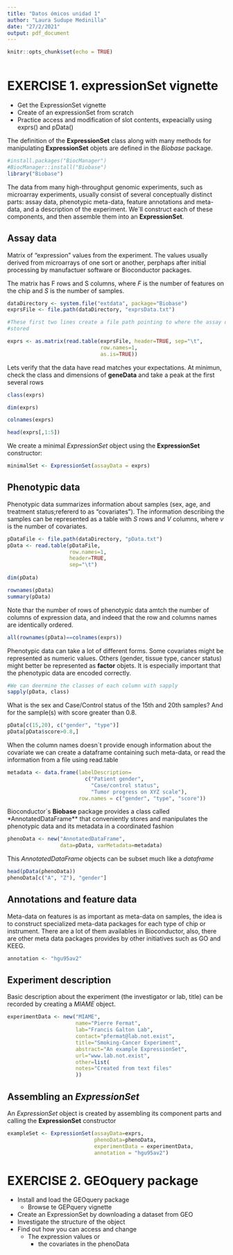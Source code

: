 ```yaml
---
title: "Datos ómicos unidad 1"
author: "Laura Sudupe Medinilla"
date: "27/2/2021"
output: pdf_document
---
```


```r
knitr::opts_chunk$set(echo = TRUE)
```

```r

```



# EXERCISE 1. expressionSet vignette

- Get the ExpressionSet vignette
- Create of an expressionSet from scratch
- Practice access and modification of slot contents, expeacially using exprs() 
and pData()


The definition of the **ExpressionSet** class along with many methods for 
manipulating **ExpressionSet** objets are defined in the *Biobase* package.
```r
#install.packages("BiocManager")
#BiocManager::install("Biobase")
library("Biobase")
```


The data from many high-throughput genomic experiments, such as microarray 
experiments, usually consist of several conceptually distinct parts: assay data, 
phenotypic meta-data, feature annotations and meta-data, and a description of 
the experiment. We´ll construct each of these components, and then assemble them 
into an **ExpressionSet**.

## Assay data

Matrix of "expression" values from the experiment. The values usually derived 
from microarrays of one sort or another, perphaps after initial processing by 
manufactuer software or Bioconductor packages.

The matrix has F rows and S columns, where *F* is the number of features on the 
chip and *S* is the number of samples.

```r
dataDirectory <- system.file("extdata", package="Biobase")
exprsFile <- file.path(dataDirectory, "exprsData.txt")

#These first two lines create a file path pointing to where the assay data is 
#stored

exprs <- as.matrix(read.table(exprsFile, header=TRUE, sep="\t",
                              row.names=1,
                              as.is=TRUE))
```

Lets verify that the data have read matches your expectations. At minimun, check
the class and dimensions of **geneData** and take a peak at the first several 
rows

```r
class(exprs)
```
```r
dim(exprs)
```
```r
colnames(exprs)
```
```r
head(exprs[,1:5])
```
We create a minimal *ExpressionSet* object using the **ExpressionSet** 
constructor:

```r
minimalSet <- ExpressionSet(assayData = exprs)
```


## Phenotypic data

Phenotypic data summarizes information about samples (sex, age, and treatment 
status;refererd to as "covariates"). The information describing the samples can 
be represented as a table with *S* rows and *V* columns, where *v* is the number
of covariates.

```r
pDataFile <- file.path(dataDirectory, "pData.txt")
pData <- read.table(pDataFile, 
                    row.names=1,
                    header=TRUE,
                    sep="\t")
                    
dim(pData)
```
```r
rownames(pData)
summary(pData)
```
Note thar the number of rows of phenotypic data amtch the number of columns of 
expression data, and indeed that the row and columns names are identically ordered.
```r
all(rownames(pData)==colnames(exprs))
```
Phenotypic data can take a lot of different forms. Some covariates might be
represented as numeric values. Others (gender, tissue type, cancer status) might
better be represented as **factor** objets. It is especially important that the
phenotypic data are encoded correctly.

```r
#We can deermine the classes of each column with sapply
sapply(pData, class)
```
What is the sex and Case/Control status of the 15th and 20th samples? And for 
the sample(s) with score greater than 0.8.
```r
pData[c(15,20), c("gender", "type")]
pData[pData$score>0.8,]
```
When the column names doesn´t provide enough information about the covariate
we can create a dataframe containing such meta-data, or read the information from
a file using read.table
```r
metadata <- data.frame(labelDescription=
                         c("Patient gender",
                           "Case/control status",
                           "Tumor progress on XYZ scale"),
                       row.names = c("gender", "type", "score"))
```

Bioconductor´s **Biobase** package provides a class called *AnnotatedDataFrame**
that conveniently stores and manipulates the phenotypic data and its metadata in 
a coordinated fashion
```r
phenoData <- new("AnnotatedDataFrame", 
                 data=pData, varMetadata=metadata)
```

This *AnnotatedDataFrame* objects can be subset much like a *dataframe*
```r
head(pData(phenoData))
phenoData[c("A", "Z"), "gender"]
```

## Annotations and feature data

Meta-data on features is as important as meta-data on samples, the idea is to 
construct specialized meta-data packages for each type of chip or instrument.
There are a lot of them availables in Bioconductor, also, there are other meta
data packages provides by other initiatives such as GO and KEEG.
```r
annotation <- "hgu95av2"
```



## Experiment description

Basic description about the experiment (the investigator or lab, title) can be
recorded by creating a *MIAME* object.
```r
experimentData <- new("MIAME",
                      name="Pierre Fermat",
                      lab="Francis Galton Lab",
                      contact="pfermat@lab.not.exist",
                      title="Smoking-Cancer Experiment",
                      abstract="An example ExpressionSet",
                      url="www.lab.not.exist",
                      other=list(
                      notes="Created from text files"
                      ))
```


## Assembling an *ExpressionSet*

An *ExpressionSet* object is created by assembling its component parts and 
calling the **ExpressionSet** constructor
```r
exampleSet <- ExpressionSet(assayData=exprs,
                            phenoData=phenoData,
                            experimentData = experimentData,
                            annotation = "hgu95av2")
```


# EXERCISE 2. GEOquery package

- Install and load the GEOquery package
  - Browse te GEPquery vignette
- Create an ExpressionSet by downloading a dataset from GEO
- Investigate the structure of the object
- Find out how you can access and change
  - The expression values or
    - the covariates in the phenoData

